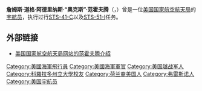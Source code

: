 {{宇航员信息框
| 姓名                  = 詹姆斯·道格·阿德里纳斯·范霍夫腾
| 照片                  = Vanhoften-jda.jpg
| 照片大小          = 215px
| 标题                  = 美国国家航空航天局宇航员
| 国籍                  = {{flagicon|USA}} [[美国|美国]]
| 状态                  = 已退役
| 出生日期          = 1944年6月11日
| 出生地点          = {{flagicon|USA}} [[加利福尼亚州|加利福尼亚州]]，福里斯诺
| 军阶                  = 
| 之前职业          = 战斗机飞行员
| 选择                  = [[第八组宇航员|第八组宇航员]]
| 太空时间          = 14天1小时57分钟
| 任务                  = [[STS-41-C|STS-41-C]]、[[STS-51-I|STS-51-I]]
| 任务徽章          = [[File:STS-41-C_patch.png|30px]][[File:Sts-51-i-patch.png|30px]]
|}}
'''詹姆斯·道格·阿德里纳斯·“奥克斯”·范霍夫腾'''（{{lang-en|'''James Dougal Adrianus "Ox" van Hoften'''}}，{{bd|1944年|6月11日|catIdx=Van}}）曾是一位[[美国国家航空航天局|美国国家航空航天局]]的[[宇航员|宇航员]]，执行过行[[STS-41-C|STS-41-C]]以及[[STS-51-I|STS-51-I]]任务。

== 外部链接 ==
* {{En icon}}[http://www.jsc.nasa.gov/Bios/htmlbios/vanhoften-jda.html 美国国家航空航天局网站的范霍夫腾介绍] {{Wayback|url=http://www.jsc.nasa.gov/Bios/htmlbios/vanhoften-jda.html |date=20161229122416 }}

{{第八组宇航员}}
{{宇航员小作品}}
{{DEFAULTSORT:Van Hoften, James}}
[[Category:美國海軍飛行員|Category:美國海軍飛行員]]
[[Category:美國海軍軍官|Category:美國海軍軍官]]
[[Category:美国越战军人|Category:美国越战军人]]
[[Category:科羅拉多州立大學校友|Category:科羅拉多州立大學校友]]
[[Category:荷兰裔美国人|Category:荷兰裔美国人]]
[[Category:弗雷斯诺人|Category:弗雷斯诺人]]
[[Category:美国宇航员|Category:美国宇航员]]
